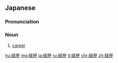 {{also|經歷|经历}}
==Japanese==
{{ja-kanjitab|けい|れき|yomi=o}}

===Pronunciation===
{{ja-pron|けいれき|y=o}}

===Noun===
{{ja-noun|けいれき|kyu=經歷}}

# [[career]] {{gloss|an individual’s work and life roles over their lifespan}}

[[hu:経歴]]
[[mg:経歴]]
[[ja:経歴]]
[[ru:経歴]]
[[tl:経歴]]
[[chr:経歴]]
[[zh:経歴]]